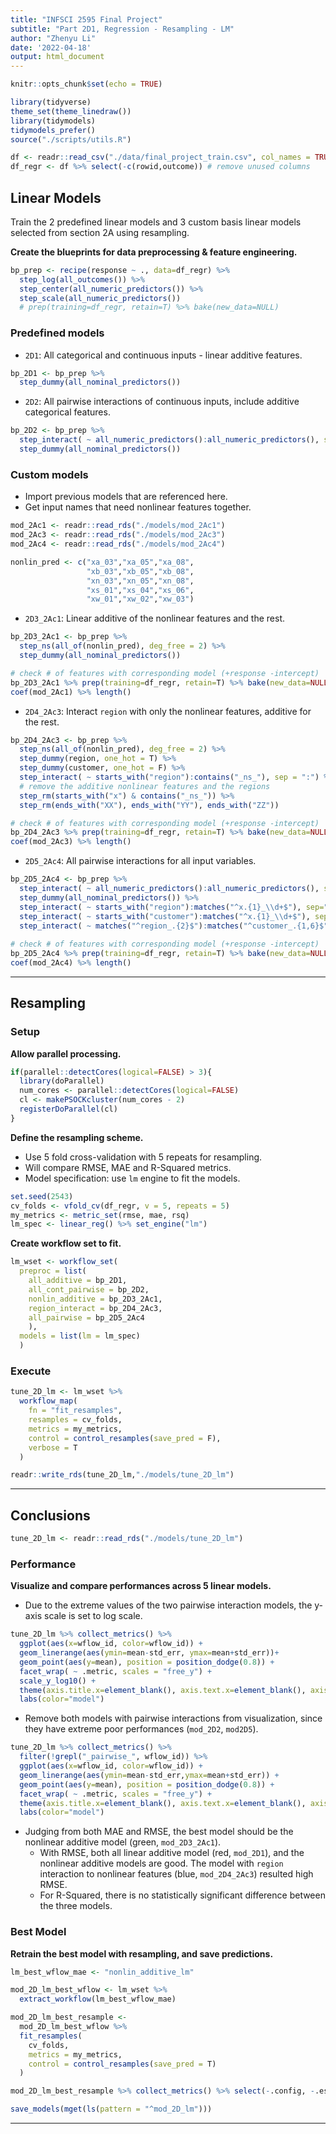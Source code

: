 ```yaml
---
title: "INFSCI 2595 Final Project"
subtitle: "Part 2D1, Regression - Resampling - LM"
author: "Zhenyu Li"
date: '2022-04-18'
output: html_document
---
```


```r
knitr::opts_chunk$set(echo = TRUE)
```

```r
library(tidyverse)
theme_set(theme_linedraw())
library(tidymodels)
tidymodels_prefer()
source("./scripts/utils.R")
```

```r
df <- readr::read_csv("./data/final_project_train.csv", col_names = TRUE)
df_regr <- df %>% select(-c(rowid,outcome)) # remove unused columns
```


## Linear Models

Train the 2 predefined linear models and 3 custom basis linear models selected from section 2A using resampling.  

**Create the blueprints for data preprocessing & feature engineering.**  

```r
bp_prep <- recipe(response ~ ., data=df_regr) %>% 
  step_log(all_outcomes()) %>% 
  step_center(all_numeric_predictors()) %>% 
  step_scale(all_numeric_predictors())
  # prep(training=df_regr, retain=T) %>% bake(new_data=NULL)
```

### Predefined models

- `2D1`: All categorical and continuous inputs - linear additive features.

```r
bp_2D1 <- bp_prep %>% 
  step_dummy(all_nominal_predictors())
```

- `2D2`: All pairwise interactions of continuous inputs, include additive categorical features.
  
```r
bp_2D2 <- bp_prep %>% 
  step_interact( ~ all_numeric_predictors():all_numeric_predictors(), sep = ":") %>% 
  step_dummy(all_nominal_predictors())
```

### Custom models

- Import previous models that are referenced here.
- Get input names that need nonlinear features together.

```r
mod_2Ac1 <- readr::read_rds("./models/mod_2Ac1")
mod_2Ac3 <- readr::read_rds("./models/mod_2Ac3")
mod_2Ac4 <- readr::read_rds("./models/mod_2Ac4")

nonlin_pred <- c("xa_03","xa_05","xa_08",
                 "xb_03","xb_05","xb_08",
                 "xn_03","xn_05","xn_08",
                 "xs_01","xs_04","xs_06",
                 "xw_01","xw_02","xw_03")
```


- `2D3_2Ac1`: Linear additive of the nonlinear features and the rest. 

```r
bp_2D3_2Ac1 <- bp_prep %>% 
  step_ns(all_of(nonlin_pred), deg_free = 2) %>% 
  step_dummy(all_nominal_predictors())

# check # of features with corresponding model (+response -intercept)
bp_2D3_2Ac1 %>% prep(training=df_regr, retain=T) %>% bake(new_data=NULL) %>% ncol()
coef(mod_2Ac1) %>% length()
```

- `2D4_2Ac3`: Interact `region` with only the nonlinear features, additive for the rest.

```r
bp_2D4_2Ac3 <- bp_prep %>% 
  step_ns(all_of(nonlin_pred), deg_free = 2) %>% 
  step_dummy(region, one_hot = T) %>% 
  step_dummy(customer, one_hot = F) %>% 
  step_interact( ~ starts_with("region"):contains("_ns_"), sep = ":") %>% 
  # remove the additive nonlinear features and the regions
  step_rm(starts_with("x") & contains("_ns_")) %>% 
  step_rm(ends_with("XX"), ends_with("YY"), ends_with("ZZ"))

# check # of features with corresponding model (+response -intercept)
bp_2D4_2Ac3 %>% prep(training=df_regr, retain=T) %>% bake(new_data=NULL) %>% ncol()
coef(mod_2Ac3) %>% length()
```

- `2D5_2Ac4`: All pairwise interactions for all input variables.  

```r
bp_2D5_2Ac4 <- bp_prep %>% 
  step_interact( ~ all_numeric_predictors():all_numeric_predictors(), sep=":") %>% 
  step_dummy(all_nominal_predictors()) %>% 
  step_interact( ~ starts_with("region"):matches("^x.{1}_\\d+$"), sep=":") %>% 
  step_interact( ~ starts_with("customer"):matches("^x.{1}_\\d+$"), sep=":") %>% 
  step_interact( ~ matches("^region_.{2}$"):matches("^customer_.{1,6}$"), sep=":")
  
# check # of features with corresponding model (+response -intercept)
bp_2D5_2Ac4 %>% prep(training=df_regr, retain=T) %>% bake(new_data=NULL) %>% ncol()
coef(mod_2Ac4) %>% length()
```

----

## Resampling

### Setup

**Allow parallel processing.**  

```r
if(parallel::detectCores(logical=FALSE) > 3){
  library(doParallel)
  num_cores <- parallel::detectCores(logical=FALSE)
  cl <- makePSOCKcluster(num_cores - 2)
  registerDoParallel(cl)
}
```

**Define the resampling scheme.**

- Use 5 fold cross-validation with 5 repeats for resampling.
- Will compare RMSE, MAE and R-Squared metrics.
- Model specification: use `lm` engine to fit the models.

```r
set.seed(2543)
cv_folds <- vfold_cv(df_regr, v = 5, repeats = 5) 
my_metrics <- metric_set(rmse, mae, rsq)
lm_spec <- linear_reg() %>% set_engine("lm")
```

**Create workflow set to fit.**  

```r
lm_wset <- workflow_set(
  preproc = list(
    all_additive = bp_2D1,
    all_cont_pairwise = bp_2D2,
    nonlin_additive = bp_2D3_2Ac1,
    region_interact = bp_2D4_2Ac3,
    all_pairwise = bp_2D5_2Ac4
    ), 
  models = list(lm = lm_spec)
  )
```

### Execute

```r
tune_2D_lm <- lm_wset %>% 
  workflow_map(
    fn = "fit_resamples",
    resamples = cv_folds, 
    metrics = my_metrics,
    control = control_resamples(save_pred = F),
    verbose = T
  )
```

```r
readr::write_rds(tune_2D_lm,"./models/tune_2D_lm")
```


----

## Conclusions

```r
tune_2D_lm <- readr::read_rds("./models/tune_2D_lm")
```

### Performance

**Visualize and compare performances across 5 linear models.**

- Due to the extreme values of the two pairwise interaction models, the y-axis scale is set to log scale. 

```r
tune_2D_lm %>% collect_metrics() %>% 
  ggplot(aes(x=wflow_id, color=wflow_id)) + 
  geom_linerange(aes(ymin=mean-std_err, ymax=mean+std_err))+
  geom_point(aes(y=mean), position = position_dodge(0.8)) +
  facet_wrap( ~ .metric, scales = "free_y") +
  scale_y_log10() +
  theme(axis.title.x=element_blank(), axis.text.x=element_blank(), axis.ticks.x=element_blank()) +
  labs(color="model")
```

- Remove both models with pairwise interactions from visualization, since they have extreme poor performances (`mod_2D2`, `mod2D5`).  

```r
tune_2D_lm %>% collect_metrics() %>% 
  filter(!grepl("_pairwise_", wflow_id)) %>% 
  ggplot(aes(x=wflow_id, color=wflow_id)) + 
  geom_linerange(aes(ymin=mean-std_err,ymax=mean+std_err)) +
  geom_point(aes(y=mean), position = position_dodge(0.8)) +
  facet_wrap( ~ .metric, scales = "free_y") +
  theme(axis.title.x=element_blank(), axis.text.x=element_blank(), axis.ticks.x=element_blank()) +
  labs(color="model")
```

- Judging from both MAE and RMSE, the best model should be the nonlinear additive model (green, `mod_2D3_2Ac1`). 
  - With RMSE, both all linear additive model (red, `mod_2D1`), and the nonlinear additive models are good. The model with `region` interaction to nonlinear features (blue, `mod_2D4_2Ac3`) resulted high RMSE. 
  - For R-Squared, there is no statistically significant difference between the three models. 

### Best Model

**Retrain the best model with resampling, and save predictions.**

```r
lm_best_wflow_mae <- "nonlin_additive_lm"

mod_2D_lm_best_wflow <- lm_wset %>% 
  extract_workflow(lm_best_wflow_mae)

mod_2D_lm_best_resample <- 
  mod_2D_lm_best_wflow %>% 
  fit_resamples(
    cv_folds,
    metrics = my_metrics,
    control = control_resamples(save_pred = T)
  )

mod_2D_lm_best_resample %>% collect_metrics() %>% select(-.config, -.estimator)
```

```r
save_models(mget(ls(pattern = "^mod_2D_lm")))
```

----
